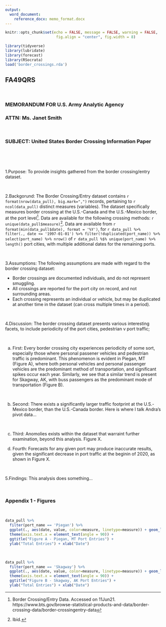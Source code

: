 ```yaml
---
output: 
  word_document:
    reference_docx: memo_format.docx
---
```


```r
knitr::opts_chunk$set(echo = FALSE, message = FALSE, warning = FALSE,
                       fig.align = "center", fig.width = 8)
```

```r
library(tidyverse)
library(lubridate)
library(forecast)
library(RSocrata)
load('border_crossings.rda')
```

## FA49QRS

<br>

### MEMORANDUM FOR U.S. Army Analytic Agency
### ATTN: Ms. Janet Smith

<br>

### SUBJECT: United States Border Crossing Information Paper

<br>

<br>

1.Purpose: To provide insights gathered from the border crossing/entry dataset.

<br>

2.Backgorund: The Border Crossing/Entry dataset contains `r format(nrow(data_pull), big.mark=",")` records, pertaining to `r ncol(data_pull)` distinct measures (variables). The dataset specifically measures border crossing at the U.S.-Canada and the U.S.-Mexico border, at the port level[^1].  Data are available for the following crossing methods: `r unique(data_pull$measure)`[^2]. Data are available from `r format(min(data_pull$date), format = '%Y')`, for `r data_pull %>% filter(., date <= '1997-01-01') %>% filter(!duplicated(port_name)) %>% select(port_name) %>% nrow()`  of `r data_pull %$% unique(port_name) %>% length()` port cities, with multiple additional dates for the remaining ports.

<br>

3.Assumptions: The following assumptions are made with regard to the border crossing dataset:

 - Border crossings are documented individuals, and do not represent smuggling.
 - All crossings are reported for the port city on record, and not surrounding areas.
 - Each crossing represents an individual or vehicle, but may be duplicated at another time in the dataset (can cross multiple times in a period).

<br> 

4.Discussion: The border crossing dataset presents various interesting facets, to include periodicity of the port cities, pedestrian v port traffic;

<br>

  a. First: Every border crossing city experiences periodicity of some sort, especially those where personal passener vehicles and pedestrian traffic is predominant. This phenomenon is evident in Piegan, MT (Figure A), where both personal vehicles and personal passenger vehicles are the predominant method of transportation, and significant spikes occur each year.  Similarly, we see that a similar trend is present for Skagway, AK, with buss passengers as the predominant mode of transportation (Figure B).

<br>

  b. Second: There exists a significantly larger traffic footprint at the U.S.-Mexico border, than the U.S.-Canada border. Here is where I talk Andra's pivot data...

<br>

  c. Third: Anomolies exists within the dataset that warraint further examination, beyond this analysis. Figure X.
  
  d. Fourth: Forecasts for any given port may produce inaccurate results, given the significant decrease in port traffic at the beginin of 2020, as shown in Figure X.

<br>

5.Findings:  This analysis does something…

<br>

\newpage

### Appendix 1 - Figures

<br>

```r
data_pull %>% 
  filter(port_name == 'Piegan') %>%
  ggplot(., aes(date, value, color=measure, linetype=measure)) + geom_line() +
  theme(axis.text.x = element_text(angle = 90)) +
  ggtitle("Figure A - Piegan, MT Port Entries") +
  ylab("Total Entries") + xlab("Date")
```

<br> 

```r
data_pull %>% 
  filter(port_name == 'Skagway') %>%
  ggplot(., aes(date, value, color=measure, linetype=measure)) + geom_line() +
  theme(axis.text.x = element_text(angle = 90)) +
  ggtitle("Figure B - Skagway, AK Port Entries") +
  ylab("Total Entries") + xlab("Date")
```


[^1]: Border Crossing/Entry Data. Accessed on 11Jun21. https://www.bts.gov/browse-statistical-products-and-data/border-crossing-data/border-crossingentry-data
[^2]: Ibid.
